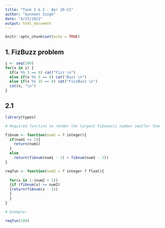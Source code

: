 ```yaml
---
title: "Task 1 & 2 - Apr 20-21"
author: "Gunneet Singh"
date: "4/23/2022"
output: html_document
---
```


```r
knitr::opts_chunk$set(echo = TRUE)
```


## 1. FizBuzz problem


```r
i <- seq(100)
for(x in i) {
  if(x %% 3 == 0) cat("Fizz \n")
  else if(x %% 5 == 0) cat("Buzz \n")
  else if(x %% 15 == 0) cat("FizzBuzz \n")
  cat(x, "\n")
}
```


## 2.1 


```r
library(types)

# Required function to render the largest Fibonacci number smaller than the input

fibnum <- function(num1 = ? integer){
  if(num1 <= 1){
    return(num1)
  }
  else 
    return(fibnum(num1 - 1) + fibnum(num1 - 2))
}

reqfun <- function(num2 = ? integer ? float){
  
  for(x in 1:(num2 + 1))
  {if (fibnum(x) >= num2)
  {return(fibnum(x - 1))
  }
  }
}

# Example:

reqfun(100)

```


